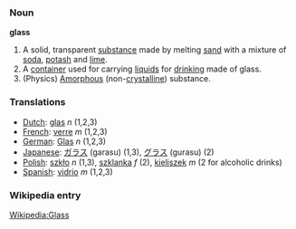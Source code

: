 ===Noun===
'''glass'''

# A solid, transparent [[substance]] made by melting [[sand]] with a mixture of [[soda]], [[potash]] and [[lime]].
# A [[container]] used for carrying [[liquid]]s for [[drink]]ing made of glass.
# (Physics) [[Amorphous]] (non-[[crystalline]]) substance.

===Translations===
*[[Dutch]]: [[glas]] ''n'' (1,2,3)
*[[French]]: [[verre]] ''m'' (1,2,3)
*[[German]]: [[Glas]] ''n'' (1,2,3)
*[[Japanese]]: [[ガラス]] (garasu) (1,3), [[グラス]] (gurasu) (2)
*[[Polish]]: [[szkło]] ''n'' (1,3), [[szklanka]] ''f'' (2), [[kieliszek]] ''m'' (2 for alcoholic drinks)
*[[Spanish]]: [[vidrio]] ''m'' (1,2,3)

===Wikipedia entry===

[[Wikipedia:Glass]]
